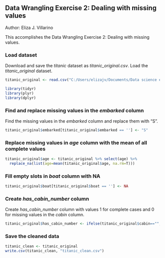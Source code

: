 ## Data Wrangling Exercise 2: Dealing with missing values
Author: Eliza J. Villarino

This accomplishes the Data Wrangling Exercise 2: Dealing with missing values.

### Load dataset

Download and save the *titanic* dataset as *titanic_original.csv*. Load the *titanic_original* dataset.

``` {r}
titanic_original <- read.csv("C:/Users/elizajv/Documents/Data science exercises/titanic3.csv")

library(tidyr)
library(plyr)
library(dplyr)
```

### Find and replace missing values in the *embarked* column

Find the missing values in the *embarked* column and replace them with "S".

```{r}
titanic_original$embarked[titanic_original$embarked == ''] <- "S"
```

### Replace missing values in *age* column with the mean of all complete values


```{r}
titanic_original$age <- titanic_original %>% select(age) %>%
  replace_na(list(age=mean(titanic_original$age, na.rm=T)))
```

### Fill empty slots in *boat* column with NA

```{r}
titanic_original$boat[titanic_original$boat == ''] <- NA
```

### Create *has_cabin_number* column

Create *has_cabin_number* column with values 1 for complete cases and 0 for missing values in the *cabin* column.

```{r}
titanic_original$has_cabin_number <- ifelse(titanic_original$cabin=="", 0, 1)
```

### Save the cleaned data

``` {r}
titanic_clean <- titanic_original
write.csv(titanic_clean, "titanic_clean.csv")
```
